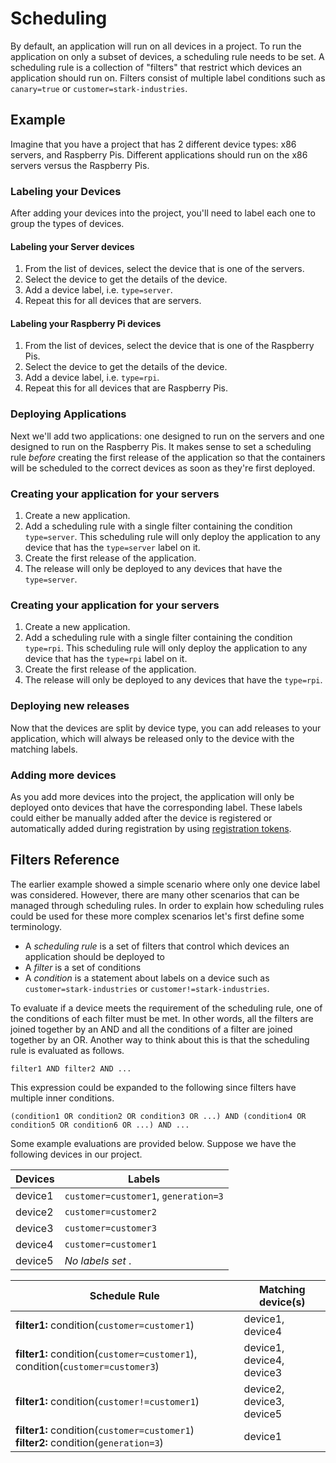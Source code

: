 
<Docs title="Scheduling">

# Scheduling

By default, an application will run on all devices in a project. To run the application on only a subset of devices, a scheduling rule needs to be set. A scheduling rule is a collection of "filters" that restrict which devices an application should run on. Filters consist of multiple label conditions such as `canary=true` or `customer=stark-industries`.

## Example

Imagine that you have a project that has 2 different device types: x86 servers, and Raspberry Pis. Different applications should run on the x86 servers versus the Raspberry Pis.

### Labeling your Devices

After adding your devices into the project, you'll need to label each one to group the types of devices.

#### Labeling your Server devices

1. From the list of devices, select the device that is one of the servers.
2. Select the device to get the details of the device.
3. Add a device label, i.e. `type=server`.
4. Repeat this for all devices that are servers.

#### Labeling your Raspberry Pi devices

1. From the list of devices, select the device that is one of the Raspberry Pis.
2. Select the device to get the details of the device.
3. Add a device label, i.e. `type=rpi`.
4. Repeat this for all devices that are Raspberry Pis.

### Deploying Applications

Next we'll add two applications: one designed to run on the servers and one designed to run on the Raspberry Pis. It makes sense to set a scheduling rule _before_ creating the first release of the application so that the containers will be scheduled to the correct devices as soon as they're first deployed.

### Creating your application for your servers

1. Create a new application.
2. Add a scheduling rule with a single filter containing the condition `type=server`. This scheduling rule will only deploy the application to any device that has the `type=server` label on it.
3. Create the first release of the application.
4. The release will only be deployed to any devices that have the `type=server`.

### Creating your application for your servers

1. Create a new application.
2. Add a scheduling rule with a single filter containing the condition `type=rpi`. This scheduling rule will only deploy the application to any device that has the `type=rpi` label on it.
3. Create the first release of the application.
4. The release will only be deployed to any devices that have the `type=rpi`.

### Deploying new releases

Now that the devices are split by device type, you can add releases to your application, which will always be released only to the device with the matching labels.

### Adding more devices

As you add more devices into the project, the application will only be deployed onto devices that have the corresponding label. These labels could either be manually added after the device is registered or automatically added during registration by using [registration tokens](/docs/provisioning).

## Filters Reference

The earlier example showed a simple scenario where only one device label was considered. However, there are many other scenarios that can be managed through scheduling rules. In order to explain how scheduling rules could be used for these more complex scenarios let's first define some terminology.

 - A *scheduling rule* is a set of filters that control which devices an application should be deployed to
 - A *filter* is a set of conditions
 - A *condition* is a statement about labels on a device such as `customer=stark-industries` or `customer!=stark-industries`.

To evaluate if a device meets the requirement of the scheduling rule, one of the conditions of each filter must be met. In other words, all the filters are joined together by an AND and all the conditions of a filter are joined together by an OR. Another way to think about this is that the scheduling rule is evaluated as follows.

```
filter1 AND filter2 AND ...
```

This expression could be expanded to the following since filters have multiple inner conditions.

```
(condition1 OR condition2 OR condition3 OR ...) AND (condition4 OR condition5 OR condition6 OR ...) AND ...
```

Some example evaluations are provided below. Suppose we have the following devices in our project.

| Devices      | Labels                                          |
| ------------ | ----------------------------------------------- |
| device1      | `customer=customer1`, `generation=3`             |
| device2      | `customer=customer2`                             |
| device3      | `customer=customer3`                             |
| device4      | `customer=customer1`                             |
| device5      | *No labels set* .                                |


| Schedule Rule                                                                                    | Matching device(s)           |
| ------------------------------------------------------------------------------------------------ | ---------------------------- |
| <b>filter1:</b> condition(`customer=customer1`)                                                  | device1, device4             |
| <b>filter1:</b> condition(`customer=customer1`), condition(`customer=customer3`)                 | device1, device4, device3    |
| <b>filter1:</b> condition(`customer!=customer1`)                                                 | device2, device3, device5    |
| <b>filter1:</b> condition(`customer=customer1`) <br/><b>filter2:</b> condition(`generation=3`)   | device1                      |

</Docs>
